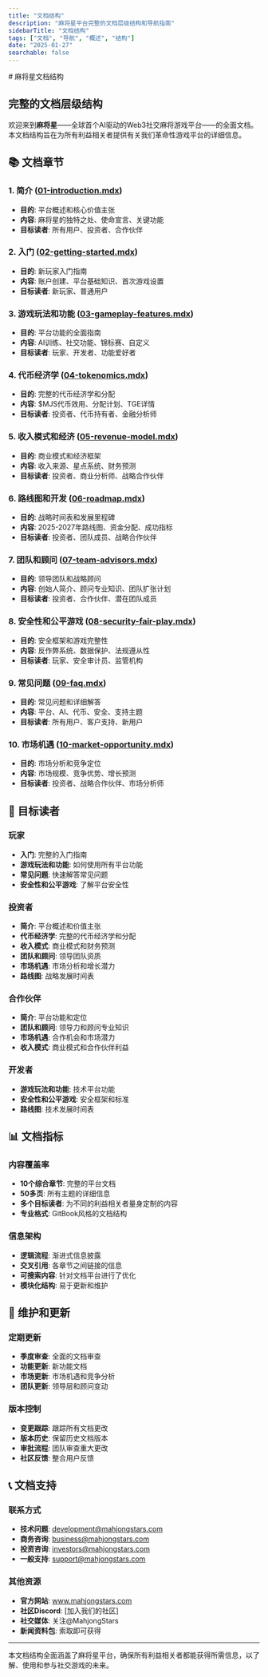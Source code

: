 ```yaml
---
title: "文档结构"
description: "麻将星平台完整的文档层级结构和导航指南"
sidebarTitle: "文档结构"
tags: ["文档", "导航", "概述", "结构"]
date: "2025-01-27"
searchable: false
---
```

<div data-pagefind-ignore>
# 麻将星文档结构

## 完整的文档层级结构

欢迎来到**麻将星**——全球首个AI驱动的Web3社交麻将游戏平台——的全面文档。本文档结构旨在为所有利益相关者提供有关我们革命性游戏平台的详细信息。

## 📚 文档章节

### 1. 简介 ([01-introduction.mdx](./01-introduction.mdx))
- **目的**: 平台概述和核心价值主张
- **内容**: 麻将星的独特之处、使命宣言、关键功能
- **目标读者**: 所有用户、投资者、合作伙伴

### 2. 入门 ([02-getting-started.mdx](./02-getting-started.mdx))
- **目的**: 新玩家入门指南
- **内容**: 账户创建、平台基础知识、首次游戏设置
- **目标读者**: 新玩家、普通用户

### 3. 游戏玩法和功能 ([03-gameplay-features.mdx](./03-gameplay-features.mdx))
- **目的**: 平台功能的全面指南
- **内容**: AI训练、社交功能、锦标赛、自定义
- **目标读者**: 玩家、开发者、功能爱好者

### 4. 代币经济学 ([04-tokenomics.mdx](./04-tokenomics.mdx))
- **目的**: 完整的代币经济学和分配
- **内容**: $MJS代币效用、分配计划、TGE详情
- **目标读者**: 投资者、代币持有者、金融分析师

### 5. 收入模式和经济 ([05-revenue-model.mdx](./05-revenue-model.mdx))
- **目的**: 商业模式和经济框架
- **内容**: 收入来源、星点系统、财务预测
- **目标读者**: 投资者、商业分析师、战略合作伙伴

### 6. 路线图和开发 ([06-roadmap.mdx](./06-roadmap.mdx))
- **目的**: 战略时间表和发展里程碑
- **内容**: 2025-2027年路线图、资金分配、成功指标
- **目标读者**: 投资者、团队成员、战略合作伙伴

### 7. 团队和顾问 ([07-team-advisors.mdx](./07-team-advisors.mdx))
- **目的**: 领导团队和战略顾问
- **内容**: 创始人简介、顾问专业知识、团队扩张计划
- **目标读者**: 投资者、合作伙伴、潜在团队成员

### 8. 安全性和公平游戏 ([08-security-fair-play.mdx](./08-security-fair-play.mdx))
- **目的**: 安全框架和游戏完整性
- **内容**: 反作弊系统、数据保护、法规遵从性
- **目标读者**: 玩家、安全审计员、监管机构

### 9. 常见问题 ([09-faq.mdx](./09-faq.mdx))
- **目的**: 常见问题和详细解答
- **内容**: 平台、AI、代币、安全、支持主题
- **目标读者**: 所有用户、客户支持、新用户

### 10. 市场机遇 ([10-market-opportunity.mdx](./10-market-opportunity.mdx))
- **目的**: 市场分析和竞争定位
- **内容**: 市场规模、竞争优势、增长预测
- **目标读者**: 投资者、战略合作伙伴、市场分析师

## 🎯 目标读者

### 玩家
- **入门**: 完整的入门指南
- **游戏玩法和功能**: 如何使用所有平台功能
- **常见问题**: 快速解答常见问题
- **安全性和公平游戏**: 了解平台安全性

### 投资者
- **简介**: 平台概述和价值主张
- **代币经济学**: 完整的代币经济学和分配
- **收入模式**: 商业模式和财务预测
- **团队和顾问**: 领导团队资质
- **市场机遇**: 市场分析和增长潜力
- **路线图**: 战略发展时间表

### 合作伙伴
- **简介**: 平台功能和定位
- **团队和顾问**: 领导力和顾问专业知识
- **市场机遇**: 合作机会和市场潜力
- **收入模式**: 商业模式和合作伙伴利益

### 开发者
- **游戏玩法和功能**: 技术平台功能
- **安全性和公平游戏**: 安全框架和标准
- **路线图**: 技术发展时间表

## 📊 文档指标

### 内容覆盖率
- **10个综合章节**: 完整的平台文档
- **50多页**: 所有主题的详细信息
- **多个目标读者**: 为不同的利益相关者量身定制的内容
- **专业格式**: GitBook风格的文档结构

### 信息架构
- **逻辑流程**: 渐进式信息披露
- **交叉引用**: 各章节之间链接的信息
- **可搜索内容**: 针对文档平台进行了优化
- **模块化结构**: 易于更新和维护

## 🔄 维护和更新

### 定期更新
- **季度审查**: 全面的文档审查
- **功能更新**: 新功能文档
- **市场更新**: 市场机遇和竞争分析
- **团队更新**: 领导层和顾问变动

### 版本控制
- **变更跟踪**: 跟踪所有文档更改
- **版本历史**: 保留历史文档版本
- **审批流程**: 团队审查重大更改
- **社区反馈**: 整合用户反馈

## 📞 文档支持

### 联系方式
- **技术问题**: development@mahjongstars.com
- **商务咨询**: business@mahjongstars.com
- **投资咨询**: investors@mahjongstars.com
- **一般支持**: support@mahjongstars.com

### 其他资源
- **官方网站**: www.mahjongstars.com
- **社区Discord**: [加入我们的社区]
- **社交媒体**: 关注@MahjongStars
- **新闻资料包**: 索取即可获得

---

本文档结构全面涵盖了麻将星平台，确保所有利益相关者都能获得所需信息，以了解、使用和参与社交游戏的未来。
</div>